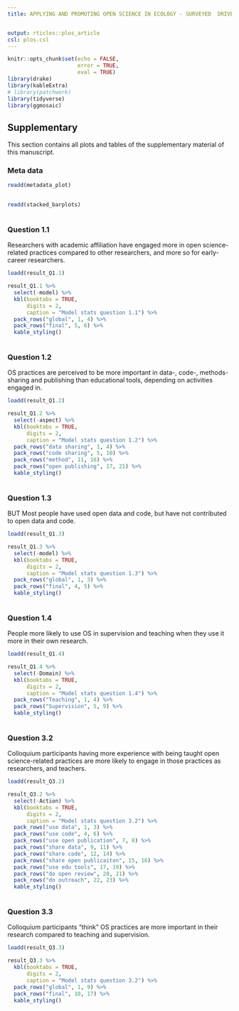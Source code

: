 ```yaml
---
title: APPLYING AND PROMOTING OPEN SCIENCE IN ECOLOGY - SURVEYED  DRIVERS AND CHALLENGES


output: rticles::plos_article
csl: plos.csl
---
```


```r
knitr::opts_chunk$set(echo = FALSE, 
                      error = TRUE, 
                      eval = TRUE)
library(drake)
library(kableExtra)
# library(patchwork)
library(tidyverse)
library(ggmosaic)
```



## Supplementary

This section contains all plots and tables of the supplementary material of this manuscript.


### Meta data


```r
readd(metadata_plot)
  
```


```r
readd(stacked_barplots)
  
```


### Question 1.1

Researchers with academic affiliation have engaged more in open science-related practices compared to other researchers, and more so for early-career researchers.

```r
loadd(result_Q1.1)

result_Q1.1 %>% 
  select(-model) %>% 
  kbl(booktabs = TRUE, 
      digits = 2,
      caption = "Model stats question 1.1") %>% 
  pack_rows("global", 1, 4) %>% 
  pack_rows("final", 5, 6) %>% 
  kable_styling()
  
```



### Question 1.2


OS practices are perceived to be more important in data-, code-, methods-sharing and publishing than educational tools, depending on activities engaged in.

```r
loadd(result_Q1.2)

result_Q1.2 %>% 
  select(-aspect) %>% 
  kbl(booktabs = TRUE, 
      digits = 2,
      caption = "Model stats question 1.2") %>% 
  pack_rows("data sharing", 1, 4) %>% 
  pack_rows("code sharing", 5, 10) %>% 
  pack_rows("method", 11, 16) %>% 
  pack_rows("open publishing", 17, 21) %>% 
  kable_styling()
  
```



### Question 1.3

BUT Most people have used open data and code, but have not contributed to open data and code.

```r
loadd(result_Q1.3)

result_Q1.3 %>% 
  select(-model) %>% 
  kbl(booktabs = TRUE, 
      digits = 2,
      caption = "Model stats question 1.3") %>% 
  pack_rows("global", 1, 3) %>% 
  pack_rows("final", 4, 5) %>% 
  kable_styling()
  
```



### Question 1.4

People more likely to use OS in supervision and teaching when they use it more in their own research.

```r
loadd(result_Q1.4)

result_Q1.4 %>% 
  select(-Domain) %>% 
  kbl(booktabs = TRUE, 
      digits = 2,
      caption = "Model stats question 1.4") %>% 
  pack_rows("Teaching", 1, 4) %>% 
  pack_rows("Supervision", 5, 9) %>% 
  kable_styling()
  
```



### Question 3.2

Colloquium participants having more experience with being taught open science-related practices are more likely to engage in those practices as researchers, and teachers.

```r
loadd(result_Q3.2)

result_Q3.2 %>% 
  select(-Action) %>% 
  kbl(booktabs = TRUE, 
      digits = 2,
      caption = "Model stats question 3.2") %>% 
  pack_rows("use data", 1, 3) %>% 
  pack_rows("use code", 4, 6) %>%
  pack_rows("use open publication", 7, 8) %>% 
  pack_rows("share data", 9, 11) %>%
  pack_rows("share code", 12, 14) %>% 
  pack_rows("share open publicaiton", 15, 16) %>%
  pack_rows("use edu tools", 17, 19) %>%
  pack_rows("do open review", 20, 21) %>%
  pack_rows("do outreach", 22, 23) %>%
  kable_styling()
  
```


### Question 3.3

Colloquium participants "think" OS practices are more important in their research compared to teaching and supervision.

```r
loadd(result_Q3.3)

result_Q3.3 %>% 
  kbl(booktabs = TRUE, 
      digits = 2,
      caption = "Model stats question 3.2") %>% 
  pack_rows("global", 1, 9) %>% 
  pack_rows("final", 10, 17) %>%
  kable_styling()
  
```

